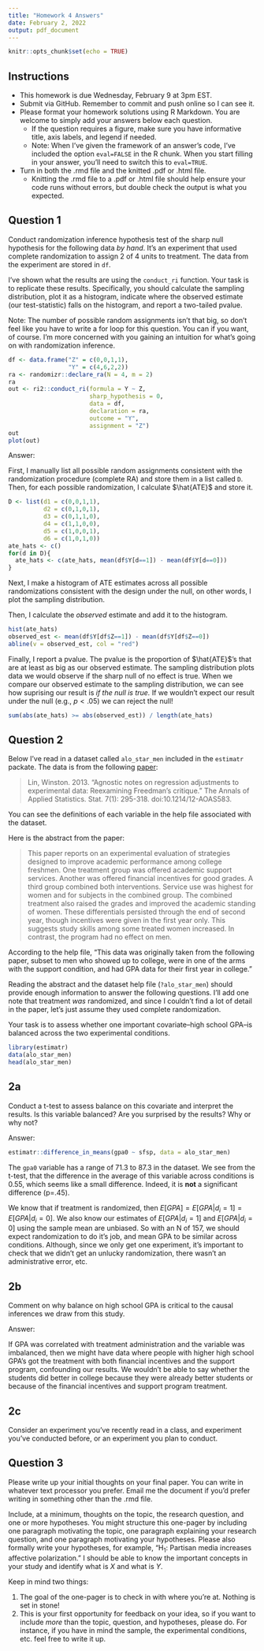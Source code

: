 ```yaml
---
title: "Homework 4 Answers"
date: February 2, 2022
output: pdf_document
---
```


```r
knitr::opts_chunk$set(echo = TRUE)
```

## Instructions

- This homework is due Wednesday, February 9 at 3pm EST.
- Submit via GitHub.  Remember to commit and push online so I can see it.
- Please format your homework solutions using R Markdown.  You are welcome to simply add your answers below each question.
  - If the question requires a figure, make sure you have informative title, axis labels, and legend if needed.
  - Note: When I've given the framework of an answer's code, I've included the option `eval=FALSE` in the R chunk.  When you start filling in your answer, you'll need to switch this to `eval=TRUE`.
- Turn in both the .rmd file and the knitted .pdf or .html file.
  - Knitting the .rmd file to a .pdf or .html file should help ensure your code runs without errors, but double check the output is what you expected.

## Question 1

Conduct randomization inference hypothesis test of the sharp null hypothesis for the following data *by hand*.  It's an experiment that used complete randomization to assign 2 of 4 units to treatment.  The data from the experiment are stored in `df`.

I've shown what the results are using the `conduct_ri` function.  Your task is to replicate these results.  Specifically, you should calculate the sampling distribution, plot it as a histogram, indicate where the observed estimate (our test-statistic) falls on the histogram, and report a two-tailed pvalue.

Note: The number of possible random assignments isn't that big, so don't feel like you have to write a for loop for this question. You can if you want, of course.  I'm more concerned with you gaining an intuition for what's going on with randomization inference.

```r
df <- data.frame("Z" = c(0,0,1,1),
                 "Y" = c(4,6,2,2))
ra <- randomizr::declare_ra(N = 4, m = 2)
ra
out <- ri2::conduct_ri(formula = Y ~ Z,
                       sharp_hypothesis = 0,
                       data = df,
                       declaration = ra,
                       outcome = "Y",
                       assignment = "Z")
out
plot(out)
```

Answer:

First, I manually list all possible random assignments consistent with the randomization procedure (complete RA) and store them in a list called `D`.  Then, for each possible randomization, I calculate $\hat{ATE}$ and store it.

```r
D <- list(d1 = c(0,0,1,1),
          d2 = c(0,1,0,1),
          d3 = c(0,1,1,0),
          d4 = c(1,1,0,0),
          d5 = c(1,0,0,1),
          d6 = c(1,0,1,0))
ate_hats <- c()
for(d in D){
  ate_hats <- c(ate_hats, mean(df$Y[d==1]) - mean(df$Y[d==0]))
}
```

Next, I make a histogram of ATE estimates across all possible randomizations consistent with the design under the null, on other words, I plot the sampling distribution.

Then, I calculate the *observed* estimate and add it to the histogram.

```r
hist(ate_hats)
observed_est <- mean(df$Y[df$Z==1]) - mean(df$Y[df$Z==0])
abline(v = observed_est, col = "red")
```
Finally, I report a pvalue.  The pvalue is the proportion of $\hat{ATE}$'s that are at least as big as our observed estimate.  The sampling distribution plots data we would observe if the sharp null of no effect is true.  When we compare our observed estimate to the sampling distribution, we can see how suprising our result is *if the null is true.* If we wouldn't expect our result under the null (e.g., $p<.05$) we can reject the null!

```r
sum(abs(ate_hats) >= abs(observed_est)) / length(ate_hats)
```


## Question 2

Below I've read in a dataset called `alo_star_men` included in the `estimatr` packate.  The data is from the following [paper](https://www.aeaweb.org/articles?id=10.1257/app.1.1.136):

> Lin, Winston. 2013. "Agnostic notes on regression adjustments to experimental data: Reexamining Freedman’s critique." The Annals of Applied Statistics. Stat. 7(1): 295-318. doi:10.1214/12-AOAS583.

You can see the definitions of each variable in the help file associated with the dataset.

Here is the abstract from the paper:

> This paper reports on an experimental evaluation of strategies designed to improve academic performance among college freshmen. One treatment group was offered academic support services. Another was offered financial incentives for good grades. A third group combined both interventions. Service use was highest for women and for subjects in the combined group. The combined treatment also raised the grades and improved the academic standing of women. These differentials persisted through the end of second year, though incentives were given in the first year only. This suggests study skills among some treated women increased. In contrast, the program had no effect on men.

According to the help file, "This data was originally taken from the following paper, subset to men who showed up to college, were in one of the arms with the support condition, and had GPA data for their first year in college."

Reading the abstract and the dataset help file (`?alo_star_men`) should provide enough information to answer the following questions.  I'll add one note that treatment *was* randomized, and since I couldn't find a lot of detail in the paper, let's just assume they used complete randomization.

Your task is to assess whether one important covariate--high school GPA--is balanced across the two experimental conditions.  

```r
library(estimatr)
data(alo_star_men)
head(alo_star_men)
```

## 2a

Conduct a t-test to assess balance on this covariate and interpret the results.  Is this variable balanced?  Are you surprised by the results?  Why or why not?  

Answer:

```r
estimatr::difference_in_means(gpa0 ~ sfsp, data = alo_star_men)
```

The `gpa0` variable has a range of 71.3 to 87.3 in the dataset.  We see from the t-test, that the difference in the average of this variable across conditions is 0.55, which seems like a small difference.  Indeed, it is **not** a significant difference (p=.45).

We know that if treatment is randomized, then $E[GPA] = E[GPA | d_i = 1] = E[GPA | d_i = 0]$.  We also know our estimates of $E[GPA | d_i = 1]$ and $E[GPA | d_i = 0]$ using the sample mean are unbiased.  So with an N of 157, we should expect randomization to do it's job, and mean GPA to be similar across conditions.  Although, since we only get one experiment, it's important to check that we didn't get an unlucky randomization, there wasn't an administrative error, etc.


## 2b

Comment on why balance on high school GPA is critical to the causal inferences we draw from this study.

Answer:

If GPA was correlated with treatment administration and the variable was imbalanced, then we might have data where people with higher high school GPA's got the treatment with both financial incentives and the support program, confounding our results.  We wouldn't be able to say whether the students did better in college because they were already better students or because of the financial incentives and support program treatment.

## 2c

Consider an experiment you've recently read in a class, and experiment you've conducted before, or an experiment you plan to conduct.  



## Question 3

Please write up your initial thoughts on your final paper. You can write in whatever text processor you prefer.  Email me the document if you'd prefer writing in something other than the .rmd file.

Include, at a minimum, thoughts on the topic, the research question, and one or more hypotheses.  You might structure this one-pager by including one paragraph motivating the topic, one paragraph explaining your research question, and one paragraph motivating your hypotheses.  Please also formally write your hypotheses, for example, "H$_1$: Partisan media increases affective polarization."  I should be able to know the important concepts in your study and identify what is $X$ and what is $Y$.

Keep in mind two things:

1. The goal of the one-pager is to check in with where you're at.  Nothing is set in stone!
2. This is your first opportunity for feedback on your idea, so if you want to include *more* than the topic, question, and hypotheses, please do.  For instance, if you have in mind the sample, the experimental conditions, etc. feel free to write it up.  


